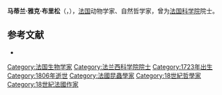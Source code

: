 {{Infobox scientist
 | name              = 马蒂兰·雅克·布里松
 | image             = Brisson Mathurin Jacques 1723-1806.png
 | birth_date        = {{Birth date|df=yes|1723|04|30}}
 | birth_place       = [[丰特奈勒孔特|丰特奈勒孔特]] 
 | death_date        = {{Death date and age|df=yes|1806|06|23|1723|04|30}}
 | death_place       = [[塞纳河畔克罗瓦西|塞纳河畔克罗瓦西]]
 | nationality       = {{FRA}}
 | fields            = [[动物学|动物学]]、[[鳥類學|鳥類學]]、[[昆虫学|昆虫学]]
 | known_for         = 《鸟类学》 
 | author_abbrev_bot = Briss.
 | author_abbrev_zoo = Brisson
}}
'''马蒂兰·雅克·布里松'''（{{lang-fr|Mathurin Jacques Brisson}}，{{bd|1723年|4月30日|1806年|6月23日|Brisson}}），[[法国|法国]]动物学家、自然哲学家，曾为[[法国科学院|法国科学院]]院士。

==参考文献==
*{{EB1911|wstitle=Brisson, Mathurin Jacques| ref=none}}
{{France-bio-stub}}
{{Authority control}}
{{DEFAULTSORT:Brisson, Mathurin Jacques}}
[[Category:法国生物学家|Category:法国生物学家]]
[[Category:法兰西科学院院士|Category:法兰西科学院院士]]
[[Category:1723年出生|Category:1723年出生]]
[[Category:1806年逝世|Category:1806年逝世]]
[[Category:法國昆蟲學家|Category:法國昆蟲學家]]
[[Category:18世紀哲學家|Category:18世紀哲學家]]
[[Category:18世紀法國作家|Category:18世紀法國作家]]